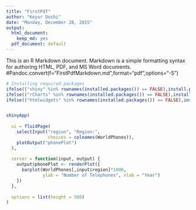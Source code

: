 ```yaml
---
title: "FirstPdf"
author: "Keyur Doshi"
date: "Monday, December 28, 2015"
output:
  html_document:
    keep_md: yes
  pdf_document: default
---
```


This is an R Markdown document. Markdown is a simple formatting syntax for authoring HTML, PDF, and MS Word documents.
#Pandoc.convert(f="FirstPdfMarkdown.md",format="pdf",options="-S")

```r
# Installing required packages
ifelse(("shiny" %in% rownames(installed.packages()) == FALSE),install.packages("shiny"),suppressPackageStartupMessages(library(shiny)))
ifelse(("rCharts" %in% rownames(installed.packages()) == FALSE),install.packages("rCharts"),suppressPackageStartupMessages(library(rCharts)))
ifelse(("htmlwidgets" %in% rownames(installed.packages()) == FALSE),install.packages("htmlwidgets"),suppressPackageStartupMessages(library(htmlwidgets)))


shinyApp(
  
  ui = fluidPage(
    selectInput("region", "Region:", 
                choices = colnames(WorldPhones)),
    plotOutput("phonePlot")
  ),
  
  server = function(input, output) {
    output$phonePlot <- renderPlot({
      barplot(WorldPhones[,input$region]*1000, 
              ylab = "Number of Telephones", xlab = "Year")
    })
  },
  
  options = list(height = 500)
)
```
